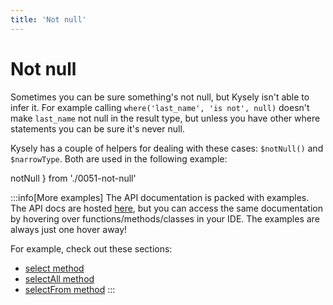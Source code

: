 ```yaml
---
title: 'Not null'
---
```


# Not null

Sometimes you can be sure something's not null, but Kysely isn't able to infer
it. For example calling `where('last_name', 'is not', null)` doesn't make
`last_name` not null in the result type, but unless you have other where statements
you can be sure it's never null.

Kysely has a couple of helpers for dealing with these cases: `$notNull()` and `$narrowType`.
Both are used in the following example:


  notNull
} from './0051-not-null'

<div style={{ marginBottom: '1em' }}>
  <Playground code={notNull} />
</div>

:::info[More examples]
The API documentation is packed with examples. The API docs are hosted [here](https://kysely-org.github.io/kysely-apidoc/),
but you can access the same documentation by hovering over functions/methods/classes in your IDE. The examples are always
just one hover away!

For example, check out these sections:
 - [select method](https://kysely-org.github.io/kysely-apidoc/interfaces/SelectQueryBuilder.html#select)
 - [selectAll method](https://kysely-org.github.io/kysely-apidoc/interfaces/SelectQueryBuilder.html#selectAll)
 - [selectFrom method](https://kysely-org.github.io/kysely-apidoc/classes/Kysely.html#selectFrom)
:::
